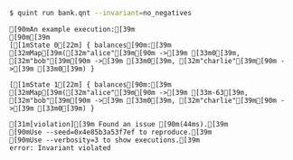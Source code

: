 ```sh
$ quint run bank.qnt --invariant=no_negatives
```
```ansi
[90mAn example execution:[39m
[90m[39m
[[1mState 0[22m] { balances[90m:[39m [32mMap[39m([32m"alice"[39m[90m ->[39m [33m0[39m, [32m"bob"[39m[90m ->[39m [33m0[39m, [32m"charlie"[39m[90m ->[39m [33m0[39m) }

[[1mState 1[22m] { balances[90m:[39m [32mMap[39m([32m"alice"[39m[90m ->[39m [33m-63[39m, [32m"bob"[39m[90m ->[39m [33m0[39m, [32m"charlie"[39m[90m ->[39m [33m0[39m) }

[31m[violation][39m Found an issue [90m(44ms).[39m
[90mUse --seed=0x4e85b3a53f7ef to reproduce.[39m
[90mUse --verbosity=3 to show executions.[39m
error: Invariant violated
```
